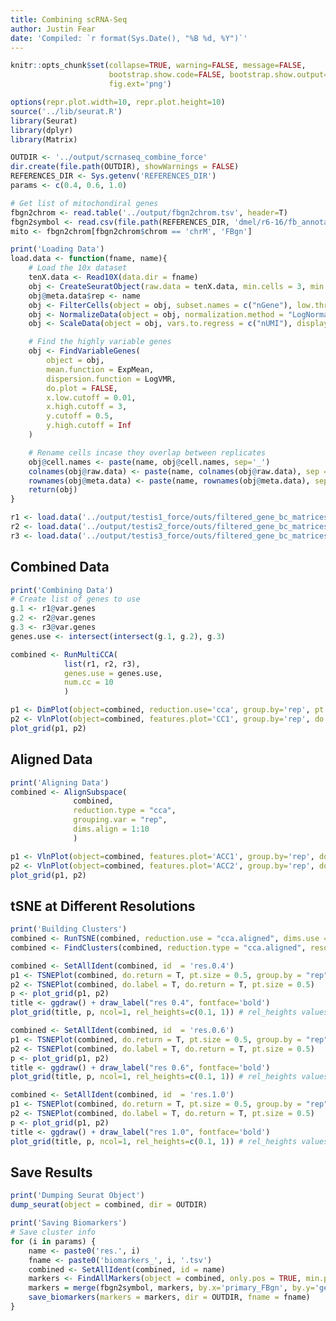 ```yaml
---
title: Combining scRNA-Seq
author: Justin Fear
date: 'Compiled: `r format(Sys.Date(), "%B %d, %Y")`'
---
```


```r
knitr::opts_chunk$set(collapse=TRUE, warning=FALSE, message=FALSE,
                      bootstrap.show.code=FALSE, bootstrap.show.output=FALSE,
                      fig.ext='png')
```

```r
options(repr.plot.width=10, repr.plot.height=10)
source('../lib/seurat.R')
library(Seurat)
library(dplyr)
library(Matrix)

OUTDIR <- '../output/scrnaseq_combine_force'
dir.create(file.path(OUTDIR), showWarnings = FALSE)
REFERENCES_DIR <- Sys.getenv('REFERENCES_DIR')
params <- c(0.4, 0.6, 1.0)

# Get list of mitochondiral genes
fbgn2chrom <- read.table('../output/fbgn2chrom.tsv', header=T)
fbgn2symbol <- read.csv(file.path(REFERENCES_DIR, 'dmel/r6-16/fb_annotation/dmel_r6-16.fb_annotation'), header=T, sep = '\t')[, c('gene_symbol', 'primary_FBgn')]
mito <- fbgn2chrom[fbgn2chrom$chrom == 'chrM', 'FBgn']
```

```r
print('Loading Data')
load.data <- function(fname, name){
	# Load the 10x dataset
	tenX.data <- Read10X(data.dir = fname)
	obj <- CreateSeuratObject(raw.data = tenX.data, min.cells = 3, min.genes = 200, project = 'GroupCluster')
	obj@meta.data$rep <- name
	obj <- FilterCells(object = obj, subset.names = c("nGene"), low.thresholds = c(200), high.thresholds = c(6000))
	obj <- NormalizeData(object = obj, normalization.method = "LogNormalize", scale.factor = 1e4)
	obj <- ScaleData(object = obj, vars.to.regress = c("nUMI"), display.progress = FALSE)

	# Find the highly variable genes
	obj <- FindVariableGenes(
	    object = obj,
	    mean.function = ExpMean,
	    dispersion.function = LogVMR,
	    do.plot = FALSE,
	    x.low.cutoff = 0.01,
	    x.high.cutoff = 3,
	    y.cutoff = 0.5,
	    y.high.cutoff = Inf
	)

	# Rename cells incase they overlap between replicates
	obj@cell.names <- paste(name, obj@cell.names, sep='_')
	colnames(obj@raw.data) <- paste(name, colnames(obj@raw.data), sep = "_")
	rownames(obj@meta.data) <- paste(name, rownames(obj@meta.data), sep = "_")
	return(obj)
}

r1 <- load.data('../output/testis1_force/outs/filtered_gene_bc_matrices/dm6.16', 'rep1')
r2 <- load.data('../output/testis2_force/outs/filtered_gene_bc_matrices/dm6.16', 'rep2')
r3 <- load.data('../output/testis3_force/outs/filtered_gene_bc_matrices/dm6.16', 'rep3')

```

## Combined Data

```r
print('Combining Data')
# Create list of genes to use
g.1 <- r1@var.genes
g.2 <- r2@var.genes
g.3 <- r3@var.genes
genes.use <- intersect(intersect(g.1, g.2), g.3)

combined <- RunMultiCCA(
			list(r1, r2, r3),
			genes.use = genes.use,
			num.cc = 10
			)
```

```r
p1 <- DimPlot(object=combined, reduction.use='cca', group.by='rep', pt.size=0.5, do.return=TRUE)
p2 <- VlnPlot(object=combined, features.plot='CC1', group.by='rep', do.return=TRUE)
plot_grid(p1, p2)
```

## Aligned Data

```r
print('Aligning Data')
combined <- AlignSubspace(
			  combined,
			  reduction.type = "cca",
			  grouping.var = "rep",
			  dims.align = 1:10
			  )
```

```r
p1 <- VlnPlot(object=combined, features.plot='ACC1', group.by='rep', do.return=TRUE)
p2 <- VlnPlot(object=combined, features.plot='ACC2', group.by='rep', do.return=TRUE)
plot_grid(p1, p2)
```

## tSNE at Different Resolutions

```r
print('Building Clusters')
combined <- RunTSNE(combined, reduction.use = "cca.aligned", dims.use = 1:10, do.fast = T)
combined <- FindClusters(combined, reduction.type = "cca.aligned", resolution = params, dims.use = 1:10)
```

```r
combined <- SetAllIdent(combined, id  = 'res.0.4')
p1 <- TSNEPlot(combined, do.return = T, pt.size = 0.5, group.by = "rep")
p2 <- TSNEPlot(combined, do.label = T, do.return = T, pt.size = 0.5)
p <- plot_grid(p1, p2)
title <- ggdraw() + draw_label("res 0.4", fontface='bold')
plot_grid(title, p, ncol=1, rel_heights=c(0.1, 1)) # rel_heights values control title margins
```

```r
combined <- SetAllIdent(combined, id  = 'res.0.6')
p1 <- TSNEPlot(combined, do.return = T, pt.size = 0.5, group.by = "rep")
p2 <- TSNEPlot(combined, do.label = T, do.return = T, pt.size = 0.5)
p <- plot_grid(p1, p2)
title <- ggdraw() + draw_label("res 0.6", fontface='bold')
plot_grid(title, p, ncol=1, rel_heights=c(0.1, 1)) # rel_heights values control title margins
```

```r
combined <- SetAllIdent(combined, id  = 'res.1.0')
p1 <- TSNEPlot(combined, do.return = T, pt.size = 0.5, group.by = "rep")
p2 <- TSNEPlot(combined, do.label = T, do.return = T, pt.size = 0.5)
p <- plot_grid(p1, p2)
title <- ggdraw() + draw_label("res 1.0", fontface='bold')
plot_grid(title, p, ncol=1, rel_heights=c(0.1, 1)) # rel_heights values control title margins
```

## Save Results

```r
print('Dumping Seurat Object')
dump_seurat(object = combined, dir = OUTDIR)
```

```r
print('Saving Biomarkers')
# Save cluster info
for (i in params) {
    name <- paste0('res.', i)
    fname <- paste0('biomarkers_', i, '.tsv')
    combined <- SetAllIdent(combined, id = name)
    markers <- FindAllMarkers(object = combined, only.pos = TRUE, min.pct = 0.25, thresh.use = 0.25, print.bar = FALSE)
    markers = merge(fbgn2symbol, markers, by.x='primary_FBgn', by.y='gene', all.y=T)
    save_biomarkers(markers = markers, dir = OUTDIR, fname = fname)
}
```
